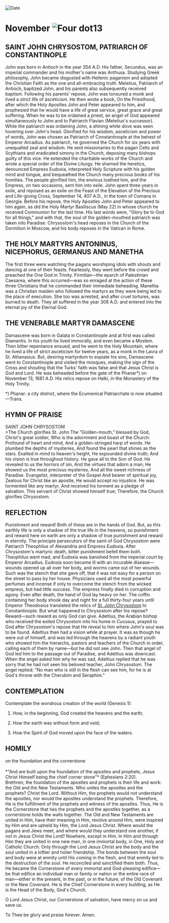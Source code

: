 
<RunningHead />
<Image src="/title-imprint.png" height={68} width={50} alt="Date" className="title-imprint"/>

# <div id="date">November <Image className="four-dot" src="/four-dot.png" height={15} width={15} alt="Four dot" />13</div>

## SAINT JOHN CHRYSOSTOM, PATRIARCH OF CONSTANTINOPLE

John was born in Antioch in the year 354 A.D. His father, Secundus, was an imperial commander and his mother's name was Anthusa. Studying Greek philosophy, John became disgusted with Hellenic paganism and adopted the Christian Faith as the one and all-embracing truth. Meletius, Patriarch of Antioch, baptized John, and his parents also subsequently received baptism. Following his parents' repose, John was tonsured a monk and lived a strict life of asceticism. He then wrote a book, On the Priesthood, after which the Holy Apostles John and Peter appeared to him, and prophesied that he would have a life of great service, great grace and great suffering. When he was to be ordained a priest, an angel of God appeared simultaneously to John and to Patriarch Flavian (Meletius's successor). While the patriarch was ordaining John, a shining white dove was seen hovering over John's head. Glorified for his wisdom, asceticism and power of words, John was chosen as Patriarch of Constantinople at the behest of Emperor Arcadius. As patriarch, he governed the Church for six years with unequalled zeal and wisdom. He sent missionaries to the pagan Celts and Scythians and eradicated simony in the Church, deposing many bishops guilty of this vice. He extended the charitable works of the Church and wrote a special order of the Divine Liturgy. He shamed the heretics, denounced Empress Eudoxia, interpreted Holy Scripture with his golden mind and tongue, and bequeathed the Church many precious books of his homilies. The people glorified him, the envious loathed him, and the Empress, on two occasions, sent him into exile. John spent three years in exile, and reposed as an exile on the Feast of the Elevation of the Precious and Life-giving Cross, September 14, 407 A.D., in the town of Comana in Georgia. Before his repose, the Holy Apostles John and Peter appeared to him again, as did the Holy Martyr Basiliscus (May 22) in whose church he received Communion for the last time. His last words were, "Glory be to God for all things," and with that, the soul of the golden-mouthed patriarch was taken into Paradise. Chrysostom's head reposes in the Church of the Dormition in Moscow, and his body reposes in the Vatican in Rome.

## THE HOLY MARTYRS ANTONINUS, NICEPHORUS, GERMANUS AND MANETHA

The first three were watching the pagans worshiping idols with shouts and dancing at one of their feasts. Fearlessly, they went before the crowd and preached the One God in Trinity. Firmilian—the eparch of Palestinian Caesarea, where this occurred—was so enraged at the action of these three Christians that he commanded their immediate beheading. Manetha was a Christian maiden who followed the martyrs as they were being led to the place of execution. She too was arrested, and after cruel tortures, was burned to death. They all suffered in the year 308 A.D. and entered into the eternal joy of the Eternal God.

## THE VENERABLE MARTYR DAMASCENE

Damascene was born in Galata in Constantinople and at first was called Diamantis. In his youth he lived immorally, and even became a Moslem. Then bitter repentance ensued, and he went to the Holy Mountain, where he lived a life of strict asceticism for twelve years, as a monk in the Lavra of St. Athanasius. But, desiring martyrdom to expiate his sins, Damascene went to Constantinople and visited the mosques, making the sign of the Cross and shouting that the Turks' faith was false and that Jesus Christ is God and Lord. He was beheaded before the gate of the Phanar*) on November 13, 1681 A.D. His relics repose on Halki, in the Monastery of the Holy Trinity.

*) Phanar: a city district, where the Ecumenical Patriarchate is now situated. —Trans.


## HYMN OF PRAISE
<div style={{textAlign:'center', color:'crimson', fontWeight:'bold'}}>
SAINT JOHN CHRYSOSTOM
</div>
>The Church glorifies St. John  
The "Golden-mouth," blessed by God,  
Christ's great soldier,  
Who is the adornment and boast of the Church:  
Profound of heart and mind,  
And a golden-stringed harp of words.  
He plumbed the depths of mysteries,  
And found the pearl that shines as the stars.  
Exalted in mind to heaven's height,  
He expounded divine truth;  
And his vision is true throughout history.  
He gave all to the Son of God.  
He revealed to us the horrors of sin,  
And the virtues that adorn a man;  
He showed us the most precious mysteries,  
And all the sweet richness of Paradise.  
Evangelist, interpreter of the Gospel  
And bearer of spiritual joy,  
Zealous for Christ like an apostle,  
He would accept no injustice.  
He was tormented like any martyr,  
And received his torment as a pledge of salvation.  
This servant of Christ showed himself true;  
Therefore, the Church glorifies Chrysostom.   


## REFLECTION

Punishment and reward! Both of these are in the hands of God. But, as this earthly life is only a shadow of the true life in the heavens, so punishment and reward here on earth are only a shadow of true punishment and reward in eternity. The principle persecutors of the saint of God Chrysostom were Patriarch Theophilus of Alexandria and Empress Eudoxia. After Chrysostom's martyric death, bitter punishment befell them both. Theophilus went mad, and Eudoxia was banished from the imperial court by Emperor Arcadius. Eudoxia soon became ill with an incurable disease—wounds opened up all over her body, and worms came out of her wounds. Such was the stench that she gave off, that it was not easy for a person on the street to pass by her house. Physicians used all the most powerful perfumes and incense if only to overcome the stench from the wicked empress, but had little success. The empress finally died in corruption and agony. Even after death, the hand of God lay heavy on her. The coffin containing her body shook day and night for a full thirty-four years until Emperor Theodosius translated the relics of [St. John Chrysostom](/november/13th) to Constantinople. But what happened to Chrysostom after his repose? Reward—such reward as only God can give. Adeltius, the Arabian bishop who received the exiled Chrysostom into his home in Cucusus, prayed to God after Chrysostom's repose that He reveal to him where John's soul was to be found. Adeltius then had a vision while at prayer. It was as though he were out of himself, and was led through the heavens by a radiant youth who showed him the hierarchs, pastors and teachers of the Church in order, calling each of them by name—but he did not see John. Then that angel of God led him to the passage out of Paradise, and Adeltius was downcast. When the angel asked him why he was sad, Adeltius replied that he was sorry that he had not seen his beloved teacher, John Chrysostom. The angel replied: "No man who is still in the flesh can see him, for he is at God's throne with the Cherubim and Seraphim."


## CONTEMPLATION

Contemplate the wondrous creation of the world (Genesis 1):

1. How, in the beginning, God created the heavens and the earth;

2. How the earth was without form and void;

3. How the Spirit of God moved upon the face of the waters.


## HOMILY
<div style={{textAlign:'center', color:'crimson', fontWeight:'bold'}}>
on the foundation and the cornerstone
</div>
<br />
<div style={{textAlign:'right'}}>
*"And are built upon the foundation of the apostles and prophets, Jesus Christ Himself being the chief corner stone"* (Ephesians 2:20).
</div>
Brethren, the foundation of the apostles and prophets is their life and work: the Old and the New Testaments. Who unites the apostles and the prophets? Christ the Lord. Without Him, the prophets would not understand the apostles, nor would the apostles understand the prophets. Therefore, He is the fulfillment of the prophets and witness of the apostles. Thus, He is the Cornerstone that ties the prophets and the apostles together, as a cornerstone holds the walls together. The Old and New Testaments are united in Him, have their meaning in Him, revolve around Him, were inspired by Him and are upheld by Him, the Lord Jesus Christ. Where would the pagans and Jews meet, and where would they understand one another, if not in Jesus Christ the Lord? Nowhere, except in Him. In Him and through Him they are united in one new man, in one immortal body, in One, Holy and Catholic Church. Only through the Lord Jesus Christ are the body and the soul united in a loftier and holier friendship. The bonds between the soul and body were at enmity until His coming in the flesh, and that enmity led to the destruction of the soul. He reconciled and sanctified them both. Thus, He became the Cornerstone of every immortal and God-pleasing edifice—be that edifice an individual man or family or nation or the entire race of man—either in the present, in the past, or in the future; of the Old Covenant or the New Covenant. He is the Chief Cornerstone in every building, as He is the Head of the Body, God's Church.

O Lord Jesus Christ, our Cornerstone of salvation, have mercy on us and save us.

To Thee be glory and praise forever. Amen.

